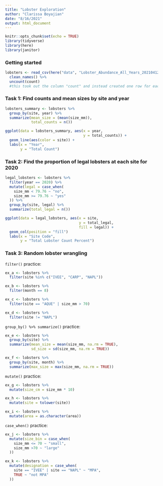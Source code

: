 ```yaml
---
title: "Lobster Exploration"
author: "Clarissa Boyajian"
date: "8/16/2021"
output: html_document
---
```


```r
knitr::opts_chunk$set(echo = TRUE)
library(tidyverse)
library(here)
library(janitor)
```

### Getting started
```r
lobsters <- read_csv(here("data", "Lobster_Abundance_All_Years_20210412.csv"), na = c("-9999", "")) %>% 
  clean_names() %>% 
  uncount(count)
  #this took out the column "count" and instead created one row for each observation    condensed into the "count" column
```

### Task 1: Find counts and mean sizes by site and year
```r
lobsters_summary <- lobsters %>% 
  group_by(site, year) %>% 
  summarize(mean_size = (mean(size_mm)),
            total_counts = n())

ggplot(data = lobsters_summary, aes(x = year,
                                    y = total_counts)) +
  geom_line(aes(color = site)) +
  labs(x = "Year",
       y = "Total Count")
```

### Task 2: Find the proportion of legal lobsters at each site for 2020
```r
legal_lobsters <- lobsters %>% 
  filter(year == 2020) %>% 
  mutate(legal = case_when(
    size_mm < 79.76 ~ "no",
    size_mm >= 79.76 ~ "yes"
  )) %>% 
  group_by(site, legal) %>% 
  summarize(total_legal = n())

ggplot(data = legal_lobsters, aes(x = site,
                                  y = total_legal,
                                  fill = legal)) +
  geom_col(position = "fill")
  labs(x = "Site Code",
       y = "Total Lobster Count Percent")
```

### Task 3: Random lobster wrangling
`filter()` practice:
```r
ex_a <- lobsters %>% 
  filter(site %in% c("IVEE", "CARP", "NAPL"))

ex_b <- lobsters %>% 
  filter(month == 8)

ex_c <- lobsters %>% 
  filter(site == "AQUE" | size_mm > 70)

ex_d <- lobsters %>% 
  filter(site != "NAPL")
```

`group_by() %>% summarize()` practice:
```r
ex_e <- lobsters %>% 
  group_by(site) %>% 
  summarize(mean_size = mean(size_mm, na.rm = TRUE),
            sd_size = sd(size_mm, na.rm = TRUE))

ex_f <- lobsters %>% 
  group_by(site, month) %>% 
  summarize(max_size = max(size_mm, na.rm = TRUE))
```

`mutate()` practice:
```r
ex_g <- lobsters %>% 
  mutate(size_cm = size_mm * 10)

ex_h <- lobsters %>% 
  mutate(site = tolower(site))

ex_i <- lobsters %>% 
  mutate(area = as.character(area))
```

`case_when()` practice:
```r
ex_j <- lobsters %>% 
  mutate(size_bin = case_when(
    size_mm <= 70 ~ "small",
    size_mm >70 ~ "large"
  ))

ex_k <- lobsters %>% 
  mutate(designation = case_when(
    site == "IVEE" | site == "NAPL" ~ "MPA",
    TRUE ~ "not MPA"
  ))
```




